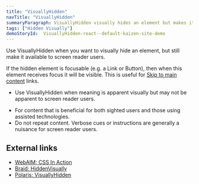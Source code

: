 ```yaml
---
title: "VisuallyHidden"
navTitle: "VisuallyHidden"
summaryParagraph: VisuallyHidden visually hides an element but makes it available to screen reader users.
tags: ["Hidden Visually"]
demoStoryId:  VisuallyHidden-react--default-kaizen-site-demo
---
```



Use VisuallyHidden when you want to visually hide an element, but still 
make it available to screen reader users. 

If the hidden element is focusable (e.g. a Link or Button),
then when this element receives focus it will be visible. This is useful for 
[Skip to main content](https://www.w3.org/TR/2013/NOTE-WCAG20-TECHS-20130905/G1) links.

<WhenToUseAndWhenNotToUse>

<WhenToUse>

* Use VisuallyHidden when meaning is apparent visually but may not be apparent to screen reader users.

</WhenToUse>

<WhenNotToUse>

* For content that is beneficial for both sighted users and those using assisted technologies.
* Do not repeat content. Verbose cues or instructions are generally a nuisance for screen reader users.

</WhenNotToUse>

</WhenToUseAndWhenNotToUse>

## External links
- [WebAIM: CSS In Action](https://webaim.org/techniques/css/invisiblecontent/)
- [Braid: HiddenVisually](https://seek-oss.github.io/braid-design-system/components/HiddenVisually)
- [Polaris: VisuallyHidden](https://polaris.shopify.com/components/titles-and-text/visually-hidden)
